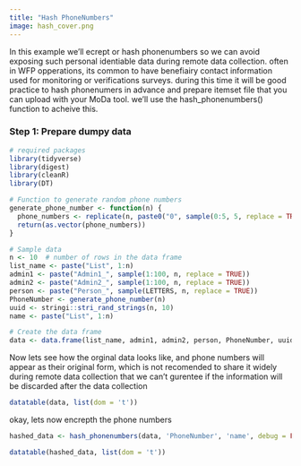 ```yaml
---
title: "Hash PhoneNumbers"
image: hash_cover.png
---
```


In this example we'll ecrept or hash phonenumbers so we can avoid exposing such personal identiable data during remote data collection. often in WFP opperations, its common to have benefiairy contact information used for monitoring or verifications surveys. during this time it will be good practice to hash phonenumers in advance and prepare itemset file that you can upload with your MoDa tool. we'll use the hash_phonenumbers() function to acheive this.

### Step 1: Prepare dumpy data

```r
# required packages
library(tidyverse)
library(digest)
library(cleanR)
library(DT)

# Function to generate random phone numbers
generate_phone_number <- function(n) {
  phone_numbers <- replicate(n, paste0("0", sample(0:5, 5, replace = TRUE), collapse = ""))
  return(as.vector(phone_numbers))
}

# Sample data
n <- 10  # number of rows in the data frame
list_name <- paste("List", 1:n)
admin1 <- paste("Admin1_", sample(1:100, n, replace = TRUE))
admin2 <- paste("Admin2_", sample(1:100, n, replace = TRUE))
person <- paste("Person_", sample(LETTERS, n, replace = TRUE))
PhoneNumber <- generate_phone_number(n)
uuid <- stringi::stri_rand_strings(n, 10)
name <- paste("List", 1:n)

# Create the data frame
data <- data.frame(list_name, admin1, admin2, person, PhoneNumber, uuid, name)

```

Now lets see how the orginal data looks like, and phone numbers will appear as their original form, which is not recomended to share it widely during remote data collection that we can't gurentee if the information will be discarded after the data collection

```r
datatable(data, list(dom = 't'))
```

okay, lets now encrepth the phone numbers

```r
hashed_data <- hash_phonenumbers(data, 'PhoneNumber', 'name', debug = FALSE)

datatable(hashed_data, list(dom = 't'))
```

